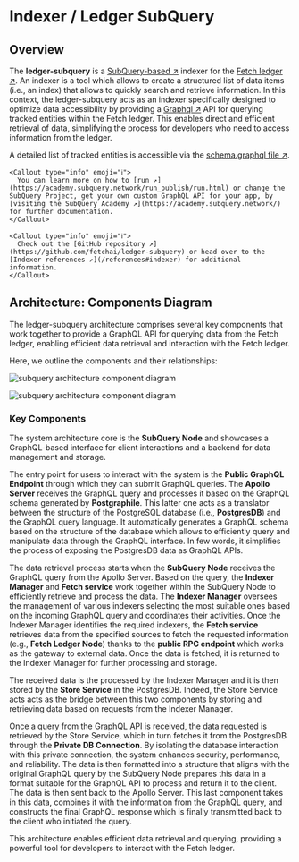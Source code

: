 
# Indexer / Ledger SubQuery

##  Overview

The **ledger-subquery** is a [SubQuery-based ↗️](https://www.subquery.network/) indexer for the [Fetch ledger ↗️](/concepts/fetch-network/ledger/intro). An indexer is a tool which allows to create a structured list of data items (i.e., an index) that allows to quickly search and retrieve information. In this context, the ledger-subquery acts as an indexer specifically designed to optimize data accessibility by providing a [Graphql ↗️](https://www.subquery.network/) API for querying tracked entities within the Fetch ledger. This enables direct and efficient retrieval of data, simplifying the process for developers who need to access information from the ledger.

A detailed list of tracked entities is accessible via the [schema.graphql file ↗️](https://github.com/fetchai/ledger-subquery/blob/main/schema.graphql).

    <Callout type="info" emoji="ℹ️">
      You can learn more on how to [run ↗️](https://academy.subquery.network/run_publish/run.html) or change the SubQuery Project, get your own custom GraphQL API for your app, by [visiting the SubQuery Academy ↗️](https://academy.subquery.network/) for further documentation.
    </Callout>

    <Callout type="info" emoji="ℹ️">
      Check out the [GitHub repository ↗️](https://github.com/fetchai/ledger-subquery) or head over to the [Indexer references ↗️](/references#indexer) for additional information.
    </Callout>

## Architecture: Components Diagram

The ledger-subquery architecture comprises several key components that work together to provide a GraphQL API for querying data from the Fetch ledger, enabling efficient data retrieval and interaction with the Fetch ledger.

Here, we outline the components and their relationships:

![subquery architecture component diagram](../../../src/images/docs/indexer/architecture_legend_1.svg)

![subquery architecture component diagram](../../../src/images/docs/indexer/architecture_legend_2.svg)

### Key Components

The system architecture core is the **SubQuery Node** and showcases a GraphQL-based interface for client interactions and a  backend for data management and storage.

The entry point for users to interact with the system is the **Public GraphQL Endpoint** through which they can submit GraphQL queries. The **Apollo Server** receives the GraphQL query and processes it based on the GraphQL schema generated by **Postgraphile**. This latter one acts as a translator between the structure of the PostgreSQL database (i.e., **PostgresDB**) and the GraphQL query language. It automatically generates a GraphQL schema based on the structure of the database which allows to efficiently query and manipulate data through the GraphQL interface. In few words, it simplifies the process of exposing the PostgresDB data as GraphQL APIs.

The data retrieval process starts when the **SubQuery Node** receives the GraphQL query from the Apollo Server. Based on the query, the **Indexer Manager** and **Fetch service** work together within the SubQuery Node to efficiently retrieve and process the data. The **Indexer Manager** oversees the management of various indexers selecting the most suitable ones based on the incoming GraphQL query and coordinates their activities. Once the Indexer Manager identifies the required indexers, the **Fetch service** retrieves data from the specified sources to fetch the requested information (e.g., **Fetch Ledger Node**) thanks to the **public RPC endpoint** which works as the gateway to external data. Once the data is fetched, it is returned to the Indexer Manager for further processing and storage.

The received data is the processed by the Indexer Manager and it is then stored by the **Store Service** in the PostgresDB. Indeed, the Store Service acts acts as the bridge between this two components by storing and retrieving data based on requests from the Indexer Manager.

Once a query from the GraphQL API is received, the data requested is retrieved by the Store Service, which in turn fetches it from the PostgresDB through the **Private DB Connection**. By isolating the database interaction with this private connection, the system enhances security, performance, and reliability. The data is then formatted into a structure that aligns with the original GraphQL query by the SubQuery Node prepares this data in a format suitable for the GraphQL API to process and return it to the client. The data is then sent back to the Apollo Server. This last component takes in this data, combines it with the information from the GraphQL query, and constructs the final GraphQL response which is finally transmitted back to the client who initiated the query.

This architecture enables efficient data retrieval and querying, providing a powerful tool for developers to interact with the Fetch ledger.
